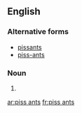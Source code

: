 ==English==

===Alternative forms===
* [[pissants]]
* [[piss-ants]]

===Noun===
{{head|en|noun plural form}}

# {{plural of|piss ant|lang=en}}

[[ar:piss ants]]
[[fr:piss ants]]